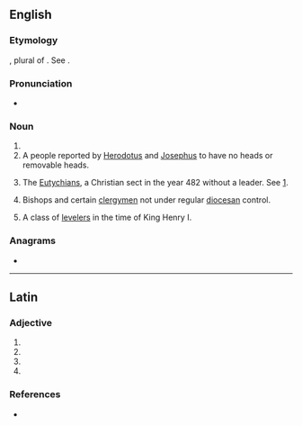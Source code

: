 ==English==

===Etymology===
{{etyl|LL.|en}}, plural of {{m|la|acephalus}}. See {{m|en|acephal}}.

===Pronunciation===
* {{a|UK}} {{IPA|en|/ɑːˈsɛf.æ.lɪi/}}

===Noun===
{{head|en|noun form}}

# {{plural of|en|acephalus}}
# A people reported by [[Herodotus]] and [[Josephus]] to have no heads or removable heads.
# {{lb|en|ecclesiastical history}} The [[Eutychian]]s, a Christian sect in the year 482 without a leader. See [http://www.newadvent.org/cathen/01100c.htm].
# {{lb|en|ecclesiastical history}} Bishops and certain [[clergymen]] not under regular [[diocesan]] control.
# A class of [[leveler]]s in the time of King Henry I.

===Anagrams===
* {{anagrams|en|a=aacehilp|phacelia}}

----

==Latin==

===Adjective===
{{la-adj-form|acephalī}}

# {{inflection of|la|acephalus||nom|m|p}}
# {{inflection of|la|acephalus||gen|m|s}}
# {{inflection of|la|acephalus||gen|n|s}}
# {{inflection of|la|acephalus||voc|m|p}}

===References===
* {{R:du Cange}}